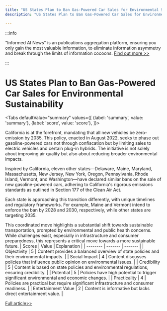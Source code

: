 ```yaml
---
title: "US States Plan to Ban Gas-Powered Car Sales for Environmental Sustainability"
description: "US States Plan to Ban Gas-Powered Car Sales for Environmental Sustainability"

---
```



:::info

"Informed AI News" is an publications aggregation platform, ensuring you only gain the most valuable information, to eliminate information asymmetry and break through the limits of information cocoons.  [Find out more >>](/docs/guides)

:::

# US States Plan to Ban Gas-Powered Car Sales for Environmental Sustainability


<Tabs
	defaultValue="summary"
	values={[
	{label: 'summary', value: 'summary'},
	{label: 'score', value: 'score'},
]}>
<TabItem value="summary">


California is at the forefront, mandating that all new vehicles be zero-emission by 2035. This policy, enacted in August 2022, seeks to phase out gasoline-powered cars not through confiscation but by limiting sales to electric vehicles and certain plug-in hybrids. The initiative is not solely about improving air quality but also about reducing broader environmental impacts.

Inspired by California, eleven other states—Delaware, Maine, Maryland, Massachusetts, New Jersey, New York, Oregon, Pennsylvania, Rhode Island, Vermont, and Washington—have declared similar bans on the sale of new gasoline-powered cars, adhering to California's rigorous emissions standards as outlined in Section 177 of the Clean Air Act.

Each state is approaching this transition differently, with unique timelines and regulatory frameworks. For example, Maine and Vermont intend to enforce the ban by 2028 and 2030, respectively, while other states are targeting 2035.

This coordinated move highlights a substantial shift towards sustainable transportation, prompted by environmental and public health concerns. While challenges exist, especially in infrastructure and consumer preparedness, this represents a critical move towards a more sustainable future.
</TabItem>
<TabItem value="score">
	| Scores     | Value   | Explanation |
	| -------- | ------- | ------- |
	| Objectivity  | 5    | Content provides a balanced overview of state policies and their environmental impacts.    |
	| Social Impact | 4     | Content discusses policies that influence public opinion on environmental issues.    |
	| Credibility    | 5    | Content is based on state policies and environmental regulations, ensuring credibility.    |
	| Potential    | 5    | Policies have high potential to trigger significant environmental and economic changes.    |
	| Practicality    | 4    | Policies are practical but require significant infrastructure and consumer readiness.    |
	| Entertainment Value    | 2    | Content is informative but lacks direct entertainment value.    |
</TabItem>
</Tabs>

[Full article>>](https://www.cnet.com/roadshow/news/states-banning-new-gas-powered-cars/#ftag=CAD590a51e)
